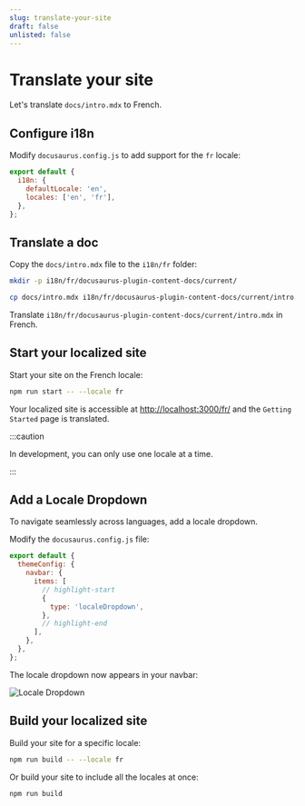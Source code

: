 ```yaml
---
slug: translate-your-site
draft: false
unlisted: false
---
```


# Translate your site

Let's translate `docs/intro.mdx` to French.

## Configure i18n

Modify `docusaurus.config.js` to add support for the `fr` locale:

```js title="docusaurus.config.js"
export default {
  i18n: {
    defaultLocale: 'en',
    locales: ['en', 'fr'],
  },
};
```

## Translate a doc

Copy the `docs/intro.mdx` file to the `i18n/fr` folder:

```bash
mkdir -p i18n/fr/docusaurus-plugin-content-docs/current/

cp docs/intro.mdx i18n/fr/docusaurus-plugin-content-docs/current/intro.mdx
```

Translate `i18n/fr/docusaurus-plugin-content-docs/current/intro.mdx` in French.

## Start your localized site

Start your site on the French locale:

```bash
npm run start -- --locale fr
```

Your localized site is accessible at [http://localhost:3000/fr/](http://localhost:3000/fr/) and the `Getting Started` page is translated.

:::caution

In development, you can only use one locale at a time.

:::

## Add a Locale Dropdown

To navigate seamlessly across languages, add a locale dropdown.

Modify the `docusaurus.config.js` file:

```js title="docusaurus.config.js"
export default {
  themeConfig: {
    navbar: {
      items: [
        // highlight-start
        {
          type: 'localeDropdown',
        },
        // highlight-end
      ],
    },
  },
};
```

The locale dropdown now appears in your navbar:

![Locale Dropdown](/img/localeDropdown.png)

## Build your localized site

Build your site for a specific locale:

```bash
npm run build -- --locale fr
```

Or build your site to include all the locales at once:

```bash
npm run build
```
